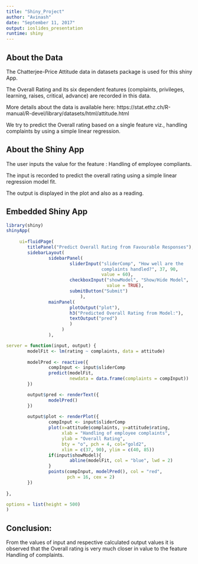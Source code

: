 ---
title: "Shiny_Project"
author: "Avinash"
date: "September 11, 2017"
output: ioslides_presentation
runtime: shiny
---
## About the Data 
The Chatterjee-Price Attitude data in datasets package is used for this shiny App.

The Overall Rating and its six dependent features (complaints, privileges, learning, raises, critical, advance) are recorded in this data. 

More details about the data is available here: 
https://stat.ethz.ch/R-manual/R-devel/library/datasets/html/attitude.html

We try to predict the Overall rating based on a single feature viz., handling 
complaints by using a simple linear regression. 

## About the Shiny App
The user inputs the value for the feature : Handling of employee compliants. 

The input is recorded to predict the overall rating using a simple linear regression model fit. 

The output is displayed in the plot and also as a reading. 


## Embedded Shiny App

```{r app, echo=FALSE}
library(shiny)
shinyApp(
        
     ui=fluidPage(
        titlePanel("Predict Overall Rating from Favourable Responses"),
        sidebarLayout(
                sidebarPanel(
                        sliderInput("sliderComp", "How well are the 
                                    complaints handled?", 37, 90, 
                                    value = 60),
                        checkboxInput("showModel", "Show/Hide Model", 
                                      value = TRUE),
                        submitButton("Submit") 
                            ),
                mainPanel(
                        plotOutput("plot"),
                        h3("Predicted Overall Rating from Model:"),
                        textOutput("pred")
                        )
                     )
                ),

server = function(input, output) {
        modelFit <- lm(rating ~ complaints, data = attitude)
        
        modelPred <- reactive({
                compInput <- input$sliderComp
                predict(modelFit, 
                        newdata = data.frame(complaints = compInput))
        })

        output$pred <- renderText({
                modelPred()
        })
        
        output$plot <- renderPlot({
                compInput <- input$sliderComp
                plot(x=attitude$complaints, y=attitude$rating, 
                     xlab = "Handling of employee complaints", 
                     ylab = "Overall Rating", 
                     bty = "o", pch = 4, col="gold2",
                     xlim = c(37, 90), ylim = c(40, 85))
                if(input$showModel){
                        abline(modelFit, col = "blue", lwd = 2)
                }
                points(compInput, modelPred(), col = "red", 
                       pch = 16, cex = 2)
        })
        
}, 

options = list(height = 500)
)
```

## Conclusion: 
From the values of input and respective calculated output values it is observed that the Overall rating is very much closer in value to the feature Handling of complaints.



















